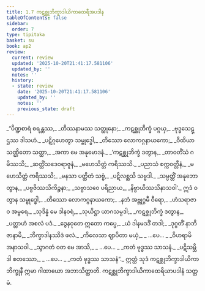 ```yaml
---
title: 1.7 ကဋစ္ဆုဘိက္ခာဒါယိကာထေရီအပဒါန
tableOfContents: false
sidebar:
  order: 7
type: tipitaka
basket: su
book: ap2
review:
  current: review
  updated: '2025-10-20T21:41:17.581106'
  updated_by: ''
  notes: ''
  history:
  - state: review
    date: '2025-10-20T21:41:17.581106'
    updated_by: ''
    notes: ''
    previous_state: draft
---
```



<DynamicBreadcrumb />


<ReviewStatus review={frontmatter.review} showDetails={true} />

<HypothesisAnnotation frontmatter={frontmatter} />

<Division number="60" book="ap2" e="ch" v="20" p="6">

<Paragraph number="74" type="verses" book="ap2">
_“ပိဏ္ဍစာရံ စရန္တဿ,_  
_တိဿနာမဿ သတ္ထုနော;_  
_ကဋစ္ဆုဘိက္ခံ ပဂ္ဂယှ,_  
_ဗုဒ္ဓသေဋ္ဌဿ ဒါသဟံ._  

</Paragraph>

</Division>
<Division number="61" book="ap2" e="ch" v="20" p="6">

<Paragraph number="75" type="verses" book="ap2">
_ပဋိဂ္ဂဟေတွာ သမ္ဗုဒ္ဓေါ,_  
_တိဿော လောကဂ္ဂနာယကော;_  
_ဝီထိယာ သဏ္ဌိတော သတ္ထာ,_  
_အကာ မေ အနုမောဒနံ._  

</Paragraph>

</Division>
<Division number="62" book="ap2" e="ch" v="20" p="6">

<Paragraph number="76" type="verses" book="ap2">
_‘ကဋစ္ဆုဘိက္ခံ ဒတွာန,_  
_တာဝတိံသံ ဂမိဿသိ;_  
_ဆတ္တိံသဒေဝရာဇူနံ,_  
_မဟေသိတ္တံ ကရိဿသိ._  

</Paragraph>

</Division>
<Division number="63" book="ap2" e="ch" v="20" p="6">

<Paragraph number="77" type="verses" book="ap2">
_ပညာသံ စက္ကဝတ္တီနံ,_  
_မဟေသိတ္တံ ကရိဿသိ;_  
_မနသာ ပတ္ထိတံ သဗ္ဗံ,_  
_ပဋိလစ္ဆသိ သဗ္ဗဒါ._  

</Paragraph>

</Division>
<Division number="64" book="ap2" e="ch" v="20" p="6">

<Paragraph number="78" type="verses" book="ap2">
_သမ္ပတ္တိံ အနုဘောတွာန,_  
_ပဗ္ဗဇိဿသိကိဉ္စနာ;_  
_သဗ္ဗာသဝေ ပရိညာယ,_  
_နိဗ္ဗာယိဿသိနာသဝါ’._  

</Paragraph>

</Division>
<Division number="65" book="ap2" e="ch" v="20" p="6">

<Paragraph number="79" type="verses" book="ap2">
ဣဒံ ဝတွာန သမ္ဗုဒ္ဓေါ,_  
_တိဿော လောကဂ္ဂနာယကော;_  
_နဘံ အဗ္ဘုဂ္ဂမီ ဝီရော,_  
_ဟံသရာဇာဝ အမ္ဗရေ._  

</Paragraph>

</Division>
<Division number="66" book="ap2" e="ch" v="20" p="6">

<Paragraph number="80" type="verses" book="ap2">
_သုဒိန္နံ မေ ဒါနဝရံ,_  
_သုယိဋ္ဌာ ယာဂသမ္ပဒါ;_  
_ကဋစ္ဆုဘိက္ခံ ဒတွာန,_  
_ပတ္တာဟံ အစလံ ပဒံ._  

</Paragraph>

</Division>
<Division number="67" book="ap2" e="ch" v="20" p="6">

<Paragraph number="81" type="verses" book="ap2">
_ဒွေနဝုတေ ဣတော ကပ္ပေ,_  
_ယံ ဒါနမဒဒိံ တဒါ;_  
_ဒုဂ္ဂတိံ နာဘိဇာနာမိ,_  
_ဘိက္ခာဒါနဿိဒံ ဖလံ._  

</Paragraph>

</Division>
<Division number="68" book="ap2" e="ch" v="20" p="7">

<Paragraph number="82" type="verses" book="ap2">
_ကိလေသာ ဈာပိတာ မယှံ,_  
_ …ပေ… _  
_ဝိဟရာမိ အနာသဝါ._  

</Paragraph>

</Division>
<Division number="69" book="ap2" e="ch" v="20" p="7">

<Paragraph number="83" type="verses" book="ap2">
_သွာဂတံ ဝတ မေ အာသိ,_  
_ …ပေ… _  
_ကတံ ဗုဒ္ဓဿ သာသနံ._  

</Paragraph>

</Division>
<Division number="70" book="ap2" e="ch" v="20" p="7">

<Paragraph number="84" type="verses" book="ap2">
_ပဋိသမ္ဘိဒါ စတဿော,_  
_ …ပေ… _  
_ကတံ ဗုဒ္ဓဿ သာသနံ”._  

</Paragraph>

<Paragraph number="85" book="ap2">
ဣတ္ထံ သုဒံ ကဋစ္ဆုဘိက္ခာဒါယိကာ ဘိက္ခုနီ ဣမာ ဂါထာယော အဘာသိတ္ထာတိ.

</Paragraph>
</Division>

<Paragraph number="86" type="center" book="ap2">
ကဋစ္ဆုဘိက္ခာဒါယိကာထေရိယာပဒါနံ သတ္တမံ.
</Paragraph>